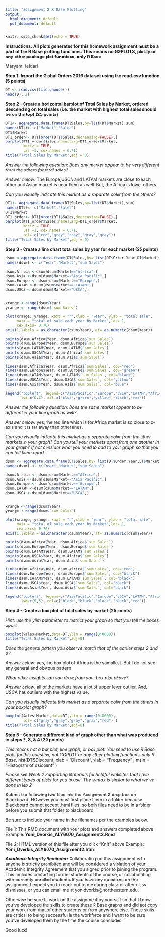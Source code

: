 ```yaml
---
title: "Assignment 2 R Base Plotting"
output:
  html_document: default
  pdf_document: default
---
```


```r
knitr::opts_chunk$set(echo = TRUE)
```

**Instructions: All plots generated for this homework assignment must be a part of the R Base plotting functions. This means no GGPLOTS, plot.ly or any other package plot functions, only R Base**


Maryam Heidari 


**Step 1: Import the Global Orders 2016 data set using the read.csv function (5 points)**
```r
DT <- read.csv(file.choose())
head(DT, 2)
```

**Step 2 - Create a horizontal barplot of Total Sales by Market, ordered descending on total sales (i.e. the market with highest**
**total sales should be on the top) (25 points)**
```r
DT1<- aggregate.data.frame(DT$Sales,by=list(DT$Market),sum)
names(DT1)<- c("Market","Sales")
DT1$Market
DT1_order<- DT1[order(DT1$Sales,decreasing=FALSE),]
barplot(DT1_order$Sales,names.arg=DT1_order$Market,
        horiz = TRUE,
        las =1, cex.names = 0.71)
title("Total Sales by Market",adj = 0)
```

*Answer the following question: Does any market appear to be very different from the others for total sales?*

*Answer below:*
The Europe,USCA and LATAM markets are close to each other and Asian market is near them as well. But, the Africa is lower others.

*Can you visually indicate this market as a separate color from the others?*
```r
DT1<- aggregate.data.frame(DT$Sales,by=list(DT$Market),sum)
names(DT1)<- c("Market","Sales")
DT1$Market
DT1_order<- DT1[order(DT1$Sales,decreasing=FALSE),]
barplot(DT1_order$Sales,names.arg=DT1_order$Market,
        horiz = TRUE,
        las =1, cex.names = 0.71,
        col= c("red","gray","gray","gray","gray"))
title("Total Sales by Market",adj = 0)
```


**Step 3 - Create a line chart total sales by year for each market (25 points)**

```r
dsum <-aggregate.data.frame(DT$Sales,by= list(DT$Order.Year,DT$Market), FUN = "sum")
names(dsum) <- c("Year","Market","sum Sales")

dsum.Africa <-dsum[dsum$Market=="Africa",]
dsum.Asia <-dsum[dsum$Market=="Asia Pacific",]
dsum.Europe <- dsum[dsum$Market=="Europe",]
dsum.LATAM <-dsum[dsum$Market=="LATAM",]
dsum.USCA <-dsum[dsum$Market=="USCA",]


xrange <-range(dsum$Year)
yrange <- range(dsum$`sum Sales`)

plot(xrange, yrange, xaxt = "n",xlab = "year", ylab = "total sale", 
     main = "total of sale each year by Market",las= 1,
     cex.axis= 0.70)
axis(1,labels = as.character(dsum$Year), at= as.numeric(dsum$Year))

points(dsum.Africa$Year, dsum.Africa$`sum Sales`)
points(dsum.Europe$Year, dsum.Europe$`sum Sales`)
points(dsum.LATAM$Year, dsum.LATAM$`sum Sales`)
points(dsum.USCA$Year, dsum.Africa$`sum Sales`)
points(dsum.Asia$Year, dsum.Asia$`sum Sales`)

lines(dsum.Africa$Year, dsum.Africa$`sum Sales`, col="red")
lines(dsum.Europe$Year, dsum.Europe$`sum Sales`, col="green")
lines(dsum.LATAM$Year, dsum.LATAM$`sum Sales`, col="black")
lines(dsum.USCA$Year, dsum.USCA$`sum Sales`, col="yellow")
lines(dsum.Asia$Year, dsum.Asia$`sum Sales`, col="blue")

legend("topleft", legend=c("AsiaPacific","Europe","USCA","LATAM","Africa"), 
       lwd=c(5,5), col=c("blue","green","yellow","black","red"))
```
*Answer the following question: Does the same market appear to be different in your line graph as well?*

*Answer below:*
yes, the red line which is for Africa market is so close to x-axis and it is far away than other lines.

*Can you visually indicate this market as a separate color from the other markets in your graph?*
*Can you tell your markets apart from one another in your graph? If not consider what you need to add to your graph so that you can tell them apart*

```r
dsum <- aggregate.data.frame(DT$Sales,by= list(DT$Order.Year,DT$Market), FUN = "sum")
names(dsum) <- c("Year","Market","sum Sales")

dsum.Africa <- dsum[dsum$Market=="Africa",]
dsum.Asia <-dsum[dsum$Market=="Asia Pacific",]
dsum.Europe <- dsum[dsum$Market=="Europe",]
dsum.LATAM <-dsum[dsum$Market=="LATAM",]
dsum.USCA <-dsum[dsum$Market=="USCA",]


xrange <-range(dsum$Year)
yrange <-range(dsum$`sum Sales`)

plot(xrange, yrange, xaxt = "n",xlab = "year", ylab = "total sale", 
     main = "total of sale each year by Market",las= 1,
     cex.axis= 0.70)
axis(1,labels = as.character(dsum$Year), at= as.numeric(dsum$Year))

points(dsum.Africa$Year, dsum.Africa$`sum Sales`)
points(dsum.Europe$Year, dsum.Europe$`sum Sales`)
points(dsum.LATAM$Year, dsum.LATAM$`sum Sales`)
points(dsum.USCA$Year, dsum.Africa$`sum Sales`)
points(dsum.Asia$Year, dsum.Asia$`sum Sales`)

lines(dsum.Africa$Year, dsum.Africa$`sum Sales`, col="red")
lines(dsum.Europe$Year, dsum.Europe$`sum Sales`, col="black")
lines(dsum.LATAM$Year, dsum.LATAM$`sum Sales`, col="black")
lines(dsum.USCA$Year, dsum.USCA$`sum Sales`, col="black")
lines(dsum.Asia$Year, dsum.Asia$`sum Sales`, col="black")

legend("topleft", legend=c("AsiaPacific","Europe","USCA","LATAM","Africa"), 
       lwd=c(5,5), col=c("black","black","black","black","red"))

```


**Step 4 - Create a box plot of total sales by market (25 points)**

*Hint: use the ylim parameter to restrict your graph so that you tell the boxes apart*

```r
boxplot(Sales~Market,data=DT,ylim = range(0:8000))
title("Total Sales by Market",adj=0)
```

*Does the general pattern you observe match that of the earlier steps 2 and 3?*

*Answer below:*
yes, the box plot of Africa is the samallest. But I do not see any general and obvious pattern

*What other insights can you draw from your box plot above?*

*Answer below:*
all of the markets have a lot of upper lever outlier. And, USCA has outliers with the highest value.

*Can you visually indicate this market as a separate color from the others in your boxplot graph?*

```r
boxplot(Sales~Market,data=DT,ylim = range(0:8000),
        col= c("gray","gray","gray","gray","red") )
title("Total Sales by Market",adj=0)
```

**Step 5 - Generate a different kind of graph other than what was produced in steps 2, 3, & 4 (20 points)** 

*This means not a bar plot, line graph, or box plot. You need to use R Base plots for this question, not GGPLOT or any other plotting functions, only R Base.* 
hist(DT$Discount, xlab = "Discount", ylab = "Frequency"
     , main = "Histogram of dsicount" )
     
*Please see Week 2 Supporting Materials for helpful websites that have different types of plots for you to use. The syntax is similar to what we've done in lab 2*

Submit the following two files into the Assignment 2 drop box on Blackboard. HOwever you must first place them in a folder because Blackboard cannot accept .html files, so both files need to be in a folder before you submit that folder to blackboard.

Be sure to include your name in the filenames per the examples below.
 
File 1: This RMD document with your plots and answers completed above
Example: **Yoni_Dvorkis_ALY6070_Assignment2.Rmd**

File 2: HTML version of this file after you click "Knit" above
Example: **Yoni_Dvorkis_ALY6070_Assignment2.html**



***Academic Integrity Reminder:***
Collaborating on this assignment with anyone is strictly prohibited and will be considered a violation of your Academic Integrity Agreement that you signed prior to joining the program. This includes contacting former students of the course, or collaborating with currently enrolled students. If you have any questions on the assignment I expect you to reach out to me during class or after class dismisses, or you can email me at yonidvorkis@northeastern.edu. 

Otherwise be sure to work on the assignment by yourself so that I know you've developed the skills to create these R Base graphs and did not copy your work from that of other students or from anywhere else. These skills are critical to being successful in the workforce and I want to be sure you've developed them by the time the course concludes.

Good luck!
